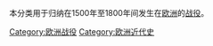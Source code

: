 本分类用于归纳在1500年至1800年间发生在[[欧洲|欧洲]]的[[战役|战役]]。

[[Category:欧洲战役|Category:欧洲战役]]
[[Category:欧洲近代史|Category:欧洲近代史]]